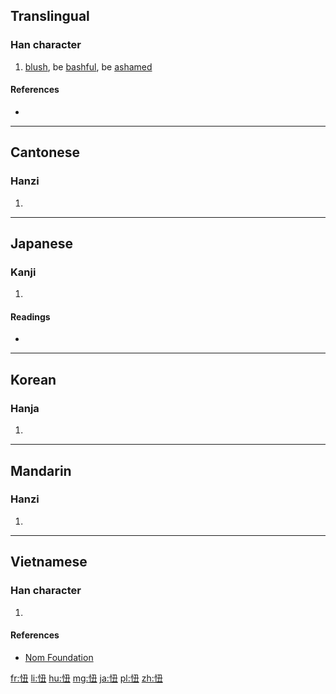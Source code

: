 ==Translingual==

===Han character===
{{Han char|rn=61|rad=心|as=04|sn=7|four=9701<sub>5</sub>|canj=心弓土 (PNG)|ids=⿰[[忄]][[丑]]}}

# [[blush]], be [[bashful]], be [[ashamed]]

====References====
* {{Han ref|kx=0378.270|dkj=10397|dj=0706.260|hdz=42279.010|uh=5FF8|ud=24568|bh=A7D7|bd=42967}}

----

==Cantonese==

===Hanzi===
{{yue-hanzi|jyut=[[nau2]], [[nuk6]]|y=nau2, nuk6}}

# {{defn|lang=yue|sort=心04}}

----

==Japanese==

===Kanji===
{{ja-kanji|grade=|rs=心04}}

# {{defn|lang=ja|sort=心04}}

====Readings====
* {{ja-readings|on=[[じく]] (jiku), [[じゅう]] (jū)|kun=[[はじる]] (hajiru)}}

----

==Korean==

===Hanja===
{{ko-hanja|hangeul=[[뉴]], [[유]]|eumhun=|rv=nyu, yu|mr=nyu, yu|y=nyu, yu}}

# {{defn|lang=ko|sort=心04}}

----

==Mandarin==

===Hanzi===
{{cmn-hanzi|pin=[[niǔ]] ([[niu3]])|wg=niu<sup>3</sup>}}

# {{defn|lang=cmn|sort=心04}}

----

==Vietnamese==

===Han character===
{{vi-readings|rs=心04| hanviet = [[ngượng]], [[nữu]]}}

# {{defn|lang=vi|sort=心04}}

====References====
*[http://nomfoundation.org/common/nom_details.php?codepoint=5ff8 Nom Foundation]

[[fr:忸]]
[[li:忸]]
[[hu:忸]]
[[mg:忸]]
[[ja:忸]]
[[pl:忸]]
[[zh:忸]]